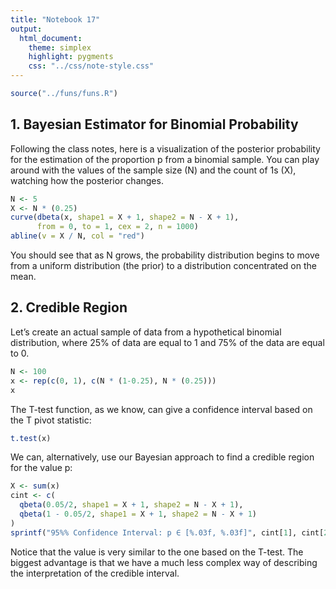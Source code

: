 ```yaml
---
title: "Notebook 17"
output:
  html_document:
    theme: simplex
    highlight: pygments
    css: "../css/note-style.css"
---
```


```r
source("../funs/funs.R")
```

## 1. Bayesian Estimator for Binomial Probability

Following the class notes, here is a visualization of the 
posterior probability for the estimation of the proportion
p from a binomial sample. You can play around with the values
of the sample size (N) and the count of 1s (X), watching how
the posterior changes.

```r
N <- 5
X <- N * (0.25)
curve(dbeta(x, shape1 = X + 1, shape2 = N - X + 1),
      from = 0, to = 1, cex = 2, n = 1000)
abline(v = X / N, col = "red")
```

You should see that as N grows, the probability distribution
begins to move from a uniform distribution (the prior) to a
distribution concentrated on the mean.

## 2. Credible Region

Let's create an actual sample of data from a hypothetical
binomial distribution, where 25% of data are equal to 1 and
75% of the data are equal to 0.

```r
N <- 100
x <- rep(c(0, 1), c(N * (1-0.25), N * (0.25)))
x
```

The T-test function, as we know, can give a confidence interval
based on the T pivot statistic:

```r
t.test(x)
```

We can, alternatively, use our Bayesian approach to find a 
credible region for the value p:

```r
X <- sum(x)
cint <- c(
  qbeta(0.05/2, shape1 = X + 1, shape2 = N - X + 1),
  qbeta(1 - 0.05/2, shape1 = X + 1, shape2 = N - X + 1)
)
sprintf("95%% Confidence Interval: p ∈ [%.03f, %.03f]", cint[1], cint[2])
```

Notice that the value is very similar to the one based on the
T-test. The biggest advantage is that we have a much less 
complex way of describing the interpretation of the credible
interval. 
